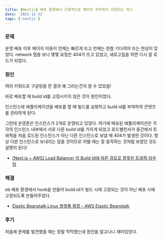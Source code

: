```yaml
---
title: [Nextjs] 배포 환경에서 간헐적으로 페이지 라우팅이 지연되는 버그
date: '2023-12-31'
tags: ['nextjs']
---
```


### 문제

운영 배포 이후 페이지 이동이 언제는 빠르게 뜨고 언제는 한참 기다려야 뜨는 현상이 있었다.
network 탭을 보니 몇몇 요청은 404가 뜨고 있었고, 새로고침을 하면 다시 잘 로드가 되었다.

### 원인

여러 키워드로 구글링을 한 결과 왜 그러는건지 알 수 있었음!

바로 배포할 때 build id를 고정시키지 않은 것이 원인이었다.

인스턴스에 애플리케이션을 배포를 할 때 빌드를 실행하고 build id를 부여하여 콘텐츠를 관라하게 된다.

그런데 운영존은 인스턴스가 2개로 운영되고 있었다. 여기에 배포된 애플리케이션은 각각의 인스턴스 내부에서 서로 다른 build id를 가지게 되었고
로드밸런서가 중간에서 트래픽을 처음 로드된 인스턴스가 아닌 다른 인스턴스로 보낼 때 404가 발생한 것이다.
항상 다른 인스턴스로 보내지는 않을 것이므로 어떨 때는 잘 동작하는 것처럼 보였던 것도 설명이 된다!

- [[Next.js + AWS] Load Balancer 의 Build Id에 따른 경로로 잘못된 트래픽 라우팅](https://velog.io/@sv002/next.js-Load-Balancer-의-Build-Id에-따른-경로-잘못된-트래픽-라우팅)

### 해결

eb 배포 환경에서 hook을 만들어 build id가 빌드 시에 고정되는 것이 아닌 배포 시에 고정되도록 만들어주었다.
- [Elastic Beanstalk Linux 플랫폼 확장 - AWS Elastic Beanstalk](https://docs.aws.amazon.com/ko_kr/elasticbeanstalk/latest/dg/platforms-linux-extend.html)

### 후기

처음에 문제를 발견했을 때는 정말 막막했는데 원인을 알고나니 재미있었다.
